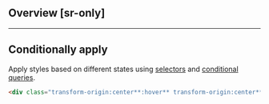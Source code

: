 ## Overview [sr-only]
<Overview/>

---

## Conditionally apply
Apply styles based on different states using [selectors](/docs/state-selectors) and [conditional queries](/docs/conditional-queries).
```html
<div class="transform-origin:center**:hover** transform-origin:center**@sm** transform-origin:center**@dark** transform-origin:center**@print**">…</div>
```

